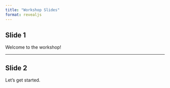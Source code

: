 ```yaml
---
title: "Workshop Slides"
format: revealjs
---
```


## Slide 1

Welcome to the workshop!

---

## Slide 2

Let's get started.
